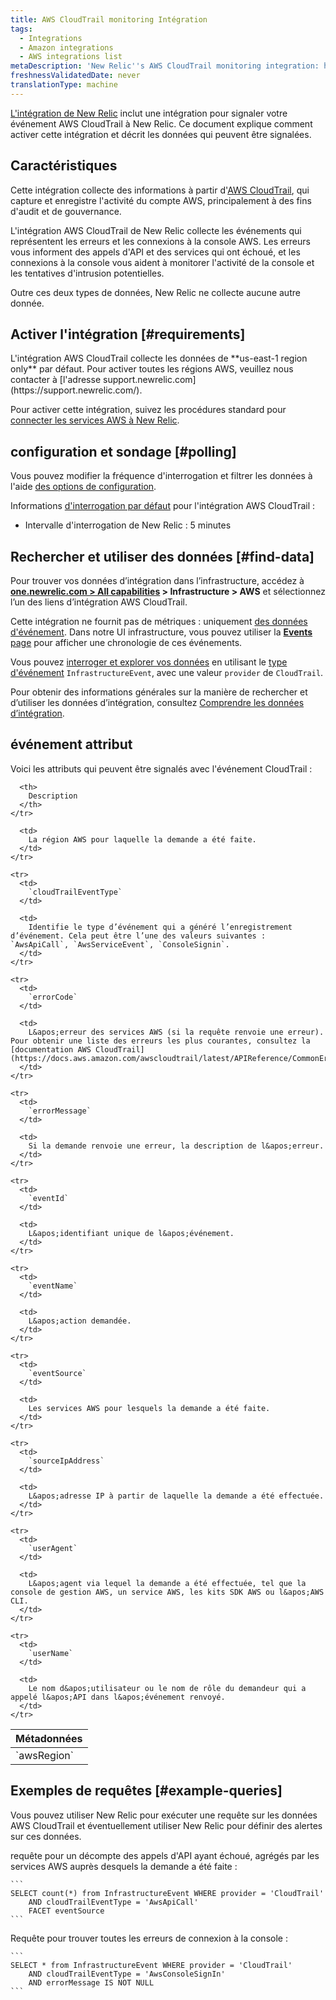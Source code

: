 ```yaml
---
title: AWS CloudTrail monitoring Intégration
tags:
  - Integrations
  - Amazon integrations
  - AWS integrations list
metaDescription: 'New Relic''s AWS CloudTrail monitoring integration: how to enable it, and what data it reports.'
freshnessValidatedDate: never
translationType: machine
---
```


[L&apos;intégration de New Relic](/docs/infrastructure/introduction-infra-monitoring) inclut une intégration pour signaler votre événement AWS CloudTrail à New Relic. Ce document explique comment activer cette intégration et décrit les données qui peuvent être signalées.

## Caractéristiques

Cette intégration collecte des informations à partir d&apos;[AWS CloudTrail](https://aws.amazon.com/documentation/cloudtrail/), qui capture et enregistre l&apos;activité du compte AWS, principalement à des fins d&apos;audit et de gouvernance.

L&apos;intégration AWS CloudTrail de New Relic collecte les événements qui représentent les erreurs et les connexions à la console AWS. Les erreurs vous informent des appels d&apos;API et des services qui ont échoué, et les connexions à la console vous aident à monitorer l&apos;activité de la console et les tentatives d&apos;intrusion potentielles.

Outre ces deux types de données, New Relic ne collecte aucune autre donnée.

## Activer l&apos;intégration [#requirements]

<Callout variant="important">
  L&apos;intégration AWS CloudTrail collecte les données de <DNT>**us-east-1 region only**</DNT> par défaut. Pour activer toutes les régions AWS, veuillez nous contacter à [l&apos;adresse support.newrelic.com](https://support.newrelic.com/).
</Callout>

Pour activer cette intégration, suivez les procédures standard pour [connecter les services AWS à New Relic](/docs/infrastructure/amazon-integrations/get-started/connect-aws-new-relic-infrastructure-monitoring/).

## configuration et sondage [#polling]

Vous pouvez modifier la fréquence d&apos;interrogation et filtrer les données à l&apos;aide [des options de configuration](/docs/integrations/new-relic-integrations/getting-started/configure-polling-frequency-data-collection-cloud-integrations).

Informations [d&apos;interrogation par défaut](/docs/infrastructure/amazon-integrations/aws-integrations-list/aws-polling-intervals-infrastructure-integrations) pour l&apos;intégration AWS CloudTrail :

* Intervalle d&apos;interrogation de New Relic : 5 minutes

## Rechercher et utiliser des données [#find-data]

Pour trouver vos données d’intégration dans l’infrastructure, accédez à <DNT>**[one.newrelic.com &gt; All capabilities](https://one.newrelic.com/all-capabilities) &gt; Infrastructure &gt; AWS**</DNT> et sélectionnez l’un des liens d’intégration AWS CloudTrail.

Cette intégration ne fournit pas de métriques : uniquement [des données d&apos;événement](/docs/telemetry-data-platform/understand-data/new-relic-data-types/#events-new-relic). Dans notre UI infrastructure, vous pouvez utiliser la [<DNT>**Events**</DNT> page](/docs/infrastructure/new-relic-infrastructure/infrastructure-ui-pages/infrastructure-events-page-live-feed-every-config-change) pour afficher une chronologie de ces événements.

Vous pouvez [interroger et explorer vos données](/docs/using-new-relic/data/understand-data/query-new-relic-data) en utilisant le [type d&apos;événement](/docs/data-apis/understand-data/new-relic-data-types/#event-data) `InfrastructureEvent`, avec une valeur `provider` de `CloudTrail`.

Pour obtenir des informations générales sur la manière de rechercher et d’utiliser les données d’intégration, consultez [Comprendre les données d’intégration](/docs/infrastructure/integrations/find-use-infrastructure-integration-data).

## événement attribut

Voici les attributs qui peuvent être signalés avec l&apos;événement CloudTrail :

<table>
  <thead>
    <tr>
      <th>
        Métadonnées
      </th>

      <th>
        Description
      </th>
    </tr>
  </thead>

  <tbody>
    <tr>
      <td>
        `awsRegion`
      </td>

      <td>
        La région AWS pour laquelle la demande a été faite.
      </td>
    </tr>

    <tr>
      <td>
        `cloudTrailEventType`
      </td>

      <td>
        Identifie le type d’événement qui a généré l’enregistrement d’événement. Cela peut être l’une des valeurs suivantes : `AwsApiCall`, `AwsServiceEvent`, `ConsoleSignin`.
      </td>
    </tr>

    <tr>
      <td>
        `errorCode`
      </td>

      <td>
        L&apos;erreur des services AWS (si la requête renvoie une erreur). Pour obtenir une liste des erreurs les plus courantes, consultez la [documentation AWS CloudTrail](https://docs.aws.amazon.com/awscloudtrail/latest/APIReference/CommonErrors.html).
      </td>
    </tr>

    <tr>
      <td>
        `errorMessage`
      </td>

      <td>
        Si la demande renvoie une erreur, la description de l&apos;erreur.
      </td>
    </tr>

    <tr>
      <td>
        `eventId`
      </td>

      <td>
        L&apos;identifiant unique de l&apos;événement.
      </td>
    </tr>

    <tr>
      <td>
        `eventName`
      </td>

      <td>
        L&apos;action demandée.
      </td>
    </tr>

    <tr>
      <td>
        `eventSource`
      </td>

      <td>
        Les services AWS pour lesquels la demande a été faite.
      </td>
    </tr>

    <tr>
      <td>
        `sourceIpAddress`
      </td>

      <td>
        L&apos;adresse IP à partir de laquelle la demande a été effectuée.
      </td>
    </tr>

    <tr>
      <td>
        `userAgent`
      </td>

      <td>
        L&apos;agent via lequel la demande a été effectuée, tel que la console de gestion AWS, un service AWS, les kits SDK AWS ou l&apos;AWS CLI.
      </td>
    </tr>

    <tr>
      <td>
        `userName`
      </td>

      <td>
        Le nom d&apos;utilisateur ou le nom de rôle du demandeur qui a appelé l&apos;API dans l&apos;événement renvoyé.
      </td>
    </tr>
  </tbody>
</table>

## Exemples de requêtes [#example-queries]

Vous pouvez utiliser New Relic pour exécuter une requête sur les données AWS CloudTrail et éventuellement utiliser New Relic <InlinePopover type="alerts" />pour définir des alertes sur ces données.

<CollapserGroup>
  <Collapser id="api-fails" title="Exemple de requête : Nombre d'appels d'API échoués">
    requête pour un décompte des appels d&apos;API ayant échoué, agrégés par les services AWS auprès desquels la demande a été faite :

    ```
    SELECT count(*) from InfrastructureEvent WHERE provider = 'CloudTrail'
        AND cloudTrailEventType = 'AwsApiCall'
        FACET eventSource
    ```
  </Collapser>

  <Collapser id="api-fails" title="Exemple de requête : nombre d'erreurs de connexion à la console">
    Requête pour trouver toutes les erreurs de connexion à la console :

    ```
    SELECT * from InfrastructureEvent WHERE provider = 'CloudTrail'
        AND cloudTrailEventType = 'AwsConsoleSignIn'
        AND errorMessage IS NOT NULL
    ```
  </Collapser>
</CollapserGroup>